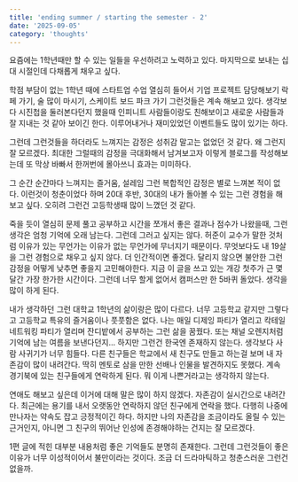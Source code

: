 ```yaml
---
title: 'ending summer / starting the semester - 2'
date: '2025-09-05'
category: 'thoughts'
---
```


요즘에는 1학년때만 할 수 있는 일들을 우선하려고 노력하고 있다.
마지막으로 보내는 십대 시절인데 다채롭게 채우고 싶다.

학점 부담이 없는 1학년 때에 스타트업 수업 열심히 들어서 기업 프로젝트 담당해보기
락페 가기, 술 많이 마시기, 스케이트 보드 파크 가기 그런것들은 계속 해보고 있다.
생각보다 시진첩을 둘러본다던지 했을때 인피니트 사람들이랑도 친해보이고 새로운 사람들과 잘 지내는 것 같아 보이긴 한다.
이루어내거나 재미있었던 이벤트들도 많이 있기는 하다.

그런데 그런것들을 하더라도 느껴지는 감정은 성취감 말고는 없었던 것 같다. 왜 그런지 잘 모르겠다.
최대한 그럴때의 감정을 극대화해서 남겨보고자 이렇게 블로그를 작성해보는데 또 막상 바빠서 한꺼번에 몰아쓰니 효과는 미미하다.

그 순간 순간마다 느껴지는 즐거움, 설레임 그런 복합적인 감정은 별로 느껴본 적이 없다.
이런것이 청춘이었다 하며 20대 후반, 30대의 내가 돌아볼 수 있는 그런 경험을 해보고 싶다.
오히려 그런건 고등학생때 많이 느꼈던 것 같다.

죽을 듯이 열심히 문제 풀고 공부하고 시간을 쪼개서 좋은 결과나 점수가 나왔을때, 그런 생각은 엄청 기억에 오래 남는다.
그런데 그러고 싶지는 않다. 허준이 교수가 말한 것처럼 이유가 있는 무언가는 이유가 없는 무언가에 무너지기 때문이다.
무엇보다도 내 19살을 그런 경험으로 채우고 싶지 않다. 더 인간적이면 좋겠다.
달리지 않으면 불안한 그런 감정을 어떻게 낮추면 좋을지 고민해야한다.
지금 이 글을 쓰고 있는 개강 첫주가 근 몇달간 가장 한가한 시간이다. 그런데 너무 할게 없어서 캠퍼스만 한 5바퀴 돌았다. 생각을 많이 하게 된다.

내가 생각하던 그런 대학교 1학년의 삶이랑은 많이 다르다. 너무 고등학교 같지만 그렇다고 고등학교 특유의 즐거움이나 풋풋함은 없다.
나는 매일 디제잉 파티가 열리고 칵테일 네트워킹 파티가 열리며 잔디밭에서 공부하는 그런 삶을 꿈꿨다. 
또는 채널 오렌지처럼 기억에 남는 여름을 보낸다던지... 하지만 그런건 한국엔 존재하지 않는다.
생각보다 사람 사귀기가 너무 힘들다. 다른 친구들은 학교에서 새 친구도 만들고 하는걸 보며 내 자존감이 많이 내려간다.
딱히 멘토로 삼을 만한 선배나 인물을 발견하지도 못했다.
계속 경기북에 있는 친구들에게 연락하게 된다. 뭐 이게 나쁜거라고는 생각하지 않는다.

연애도 해보고 싶은데 이거에 대해 말은 많이 하지 않겠다. 자존감이 실시간으로 내려간다.
최근에는 용기를 내서 오랫동안 연락하지 않던 친구에게 연락을 했다. 다행히 나중에 만나자는 약속도 잡고 긍정적이긴 하다.
하지만 나의 자존감을 조금이라도 올릴 수 있는 근거인지, 아니면 그 친구의 뛰어난 인성에 존경해야하는 건지는 잘 모르겠다.

1편 글에 적힌 대부분 내용처럼 좋은 기억들도 분명히 존재한다. 그런데 그런것들이 좋은 이유가 너무 이성적이어서 불만이라는 것이다. 
조금 더 드라마틱하고 청춘스러운 그런건 없을까.



